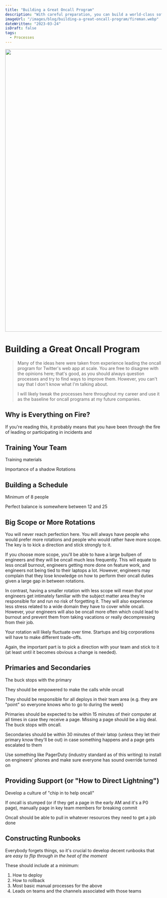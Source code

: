 ```yaml
---
title: "Building a Great Oncall Program"
description: "With careful preparation, you can build a world-class software engineering oncall program with great training, runbooks, and prepared engineers."
imageUrl: "/images/blog/building-a-great-oncall-program/fireman.webp"
dateWritten: "2023-03-24"
isDraft: false
tags:
  - Processes
---
```


<img alt="" src="/images/blog/building-a-great-oncall-program/fireman.webp" title="" height="908" width="1520">

# Building a Great Oncall Program

> Many of the ideas here were taken from experience leading the oncall program for Twitter's web app at scale. You are free to disagree with the opinions here; that's good, as you should always question processes and try to find ways to improve them. However, you can't say that I don't know what I'm talking about.
>
> I will likely tweak the processes here throughout my career and use it as the baseline for oncall programs at my future companies.

## Why is Everything on Fire?

If you're reading this, it probably means that you have been through the fire of leading or participating in incidents and

## Training Your Team

Training materials

Importance of a shadow Rotations

## Building a Schedule

Minimum of 8 people

Perfect balance is somewhere between 12 and 25

## Big Scope or More Rotations

You will never reach perfection here. You will always have people who would prefer more rotations and people who would rather have more scope. The key is to kick a direction and stick strongly to it.

If you choose more scope, you'll be able to have a large bullpen of engineers and they will be oncall much less frequently. This will equate to less oncall burnout, engineers getting more done on feature work, and engineers not being tied to their laptops a lot. However, engineers may complain that they lose knowledge on how to perform their oncall duties given a large gap in between rotations.

In contrast, having a smaller rotation with less scope will mean that your engineers get intimately familiar with the subject matter area they're responsible for and run no risk of forgetting it. They will also experience less stress related to a wide domain they have to cover while oncall. However, your engineers will also be oncall more often which could lead to burnout and prevent them from taking vacations or really decompressing from their job.

Your rotation will likely fluctuate over time. Startups and big corporations will have to make different trade-offs.

Again, the important part is to pick a direction with your team and stick to it (at least until it becomes obvious a change is needed).

## Primaries and Secondaries

The buck stops with the primary

They should be empowered to make the calls while oncall

They should be responsible for all deploys in their team area (e.g. they are "point" so everyone knows who to go to during the week)

Primaries should be expected to be within 15 minutes of their computer at all times in case they receive a page. Missing a page should be a big deal. The buck stops with oncall.

Secondaries should be within 30 minutes of their latop (unless they let their primary know they'll be out) in case something happens and a page gets escalated to them

Use something like PagerDuty (industry standard as of this writing) to install on engineers' phones and make sure everyone has sound override turned on

## Providing Support (or "How to Direct Lightning")

Develop a culture of "chip in to help oncall"

If oncall is stumped (or if they get a page in the early AM and it's a P0 page), manually page in key team members for breaking commit

Oncall should be able to pull in whatever resources they need to get a job done

## Constructing Runbooks

Everybody forgets things, so it's crucial to develop decent runbooks that are _easy to flip through in the heat of the moment_

These should include at a minimum:

1. How to deploy
2. How to rollback
3. Most basic manual processes for the above
4. Leads on teams and the channels associated with those teams

